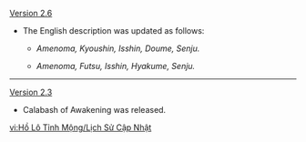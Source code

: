 {{Change History/Header}}
[[Version 2.6]]
* The English description was updated as follows:
** {{Color|Old text:}} ''Amenoma, Kyoushin, Isshin, Doume, Senju.''
** {{Color|New text:}} ''Amenoma, Futsu, Isshin, Hyakume, Senju.''
----
[[Version 2.3]]
* Calabash of Awakening was released.
<noinclude>
[[vi:Hồ Lô Tỉnh Mộng/Lịch Sử Cập Nhật]]
</noinclude>